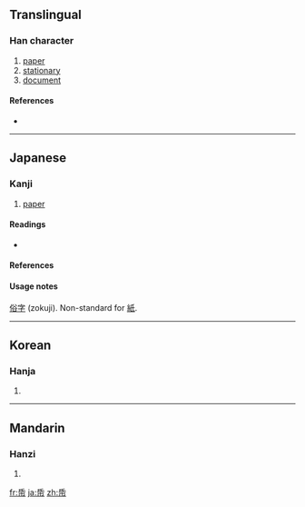 {{also|紙}}
==Translingual==

===Han character===
{{Han char|rn=50|rad=巾|as=04|sn=7|four=|canj=竹心中月 (HPLB)}}

# [[paper]]
# [[stationary]]
# [[document]]

====References====
* {{Han ref|kx=0329.140|dkj=08809|dj=0634.250|hdz=10732.060|uh=5E0B|ud=24075}}

----

==Japanese==

===Kanji===
{{ja-kanji|grade=uc|rs=巾04}}

# [[paper]]

====Readings====
* {{ja-readings|on=[[し]] (shi)|kun=[[かみ]] (kami)}}

====References====
{{ja-kref
|jis= 5663
|ku= 5467
|shift= 9BE1
|euc= D6E3
|freq= ''not ranked''
|nelson= ''not listed''
|newnelson= 1552
|halpern= ''not listed''
|kld= ''not listed''
|heisig= ''not listed''
|tuttle= 6a4.4
}}

====Usage notes====
[[俗字]] (zokuji). Non-standard for [[紙]].

----

==Korean==

===Hanja===
{{ko-hanja|hangeul=지|eumhun=|rv=ji|mr=chi|y=ci}}

# {{defn|Korean|sort=巾04}}

----

==Mandarin==

===Hanzi===
{{cmn-hanzi|pin=[[zhǐ]] ([[zhi3]])|wg=chih<sup>3</sup>}}

# {{defn|Mandarin|sort=巾04}}

[[fr:帋]]
[[ja:帋]]
[[zh:帋]]